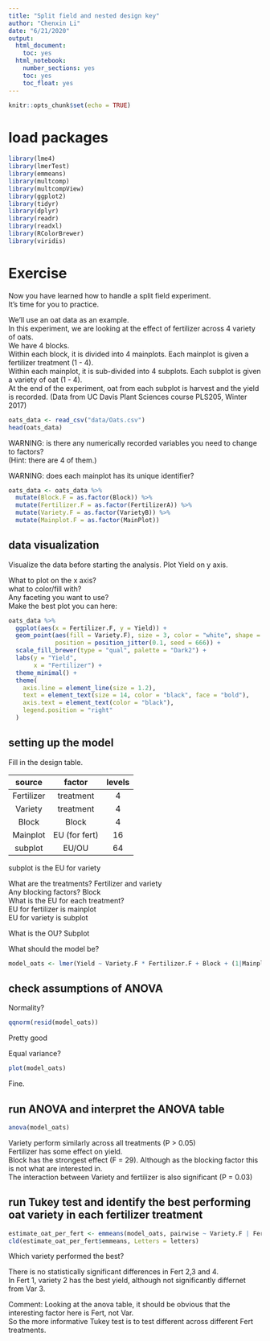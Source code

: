 ---
title: "Split field and nested design key"
author: "Chenxin Li"
date: "6/21/2020"
output:
  html_document:
    toc: yes  
  html_notebook:   
    number_sections: yes    
    toc: yes  
    toc_float: yes  
---

```{r setup, include=FALSE}
knitr::opts_chunk$set(echo = TRUE)
```

 
# load packages
```{r}
library(lme4)
library(lmerTest)  
library(emmeans)  
library(multcomp)
library(multcompView)
library(ggplot2) 
library(tidyr)
library(dplyr)
library(readr)
library(readxl)
library(RColorBrewer)
library(viridis)
```


 

# Exercise
Now you have learned how to handle a split field experiment.   
It's time for you to practice.  

We'll use an oat data as an example.   
In this experiment, we are looking at the effect of fertilizer across 4 variety of oats.    
We have 4 blocks.   
Within each block, it is divided into 4 mainplots. Each mainplot is given a fertilizer treatment (1 - 4).  
Within each mainplot, it is sub-divided into 4 subplots. Each subplot is given a variety of oat (1 - 4).   
At the end of the experiment, oat from each subplot is harvest and the yield is recorded. 
(Data from UC Davis Plant Sciences course PLS205, Winter 2017)    

```{r}
oats_data <- read_csv("data/Oats.csv")
head(oats_data)
```

WARNING: is there any numerically recorded variables you need to change to factors?  
(Hint: there are 4 of them.)  

WARNING: does each mainplot has its unique identifier?  

```{r}
oats_data <- oats_data %>% 
  mutate(Block.F = as.factor(Block)) %>% 
  mutate(Fertilizer.F = as.factor(FertilizerA)) %>% 
  mutate(Variety.F = as.factor(VarietyB)) %>% 
  mutate(Mainplot.F = as.factor(MainPlot))
```


## data visualization

Visualize the data before starting the analysis. Plot Yield on y axis.

What to plot on the x axis?   
what to color/fill with?  
Any faceting you want to use?  
Make the best plot you can here:   
```{r}
oats_data %>% 
  ggplot(aes(x = Fertilizer.F, y = Yield)) +
  geom_point(aes(fill = Variety.F), size = 3, color = "white", shape = 21,
             position = position_jitter(0.1, seed = 666)) +
  scale_fill_brewer(type = "qual", palette = "Dark2") +
  labs(y = "Yield",
       x = "Fertilizer") +
  theme_minimal() +
  theme(
    axis.line = element_line(size = 1.2),
    text = element_text(size = 14, color = "black", face = "bold"),
    axis.text = element_text(color = "black"),
    legend.position = "right"
  )
```


## setting up the model 
Fill in the design table.

|source        | factor       | levels |     
|:------------:|:------------:|:------:|   
| Fertilizer   | treatment    |  4     |   
| Variety      | treatment    |  4     |   
| Block        | Block        |  4     |  
| Mainplot     | EU (for fert)|  16    |  
| subplot      | EU/OU        |  64    |   

subplot is the EU for variety   


What are the treatments? Fertilizer and variety    
Any blocking factors? Block  
What is the EU for each treatment?   
EU for fertilizer is mainplot   
EU for variety is subplot   

What is the OU? Subplot  

What should the model be?  
```{r}
model_oats <- lmer(Yield ~ Variety.F * Fertilizer.F + Block + (1|Mainplot.F), data = oats_data )
```


## check assumptions of ANOVA
Normality?
```{r}
qqnorm(resid(model_oats))
```
Pretty good

Equal variance? 
```{r}
plot(model_oats)
```
Fine. 

## run ANOVA and interpret the ANOVA table
```{r}
anova(model_oats)
```
Variety perform similarly across all treatments (P > 0.05)  
Fertilizer has some effect on yield.    
Block has the strongest effect (F = 29). Although as the blocking factor this is not what are interested in.   
The interaction between Variety and fertilizer is also significant (P = 0.03)   

## run Tukey test and identify the best performing oat variety in each fertilizer treatment 
```{r}
estimate_oat_per_fert <- emmeans(model_oats, pairwise ~ Variety.F | Fertilizer.F)
cld(estimate_oat_per_fert$emmeans, Letters = letters)
```
Which variety performed the best?   

There is no statistically significant differences in Fert 2,3 and 4.   
In Fert 1, variety 2 has the best yield, although not significantly differnet from Var 3.   

Comment: Looking at the anova table, it should be obvious that the interesting factor here is Fert, not Var.  
So the more informative Tukey test is to test different across different Fert treatments.    








 
 


 
















